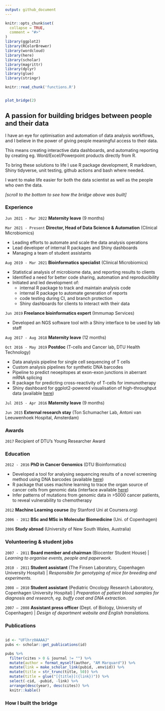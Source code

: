 ```yaml
---
output: github_document
---
```


<!-- README.md is generated from README.Rmd. Please edit that file -->

```r
knitr::opts_chunk$set(
  collapse = TRUE,
  comment = "#>"
)
library(ggplot2)
library(RColorBrewer)
library(wordcloud)
library(here)
library(scholar)
library(magrittr)
library(dplyr)
library(glue)
library(stringr)
```

<!-- badges: start -->
<!-- badges: end -->

```r
knitr::read_chunk('functions.R')
```

```r
```

```r
plot_bridge(2)
```


<!-- ## Passionate about optimising how humans work with data -->
<!-- ## Passionate about bridging the gap between humans and their data -->

## A passion for building bridges between people and their data

I have an eye for optimisation and automation of data analysis workflows, and I believe in the power of giving people meaningful access to their data.

This means creating interactive data dashboards, and automating reporting by creating eg. Word/Excel/Powerpoint products directly from R.

To bring these solutions to life I use R package development, R markdown, Shiny tidyverse, unit testing, github actions and bash where needed.

I want to make life easier for both the data scientist as well as the people who own the data.

*[scroll to the bottom to see how the bridge above was built]*

### Experience

`Jun 2021 - Mar 2022` **Maternity leave** (9 months)

`Mar 2021 - Present` **Director, Head of Data Science & Automation** (Clinical Microbiomics)

* Leading efforts to automate and scale the data analysis operations
* Lead developer of internal R packages and Shiny dashboards
* Managing a team of student assistants

`Aug 2019 - Mar 2021` **Bioinformatics specialist** (Clinical Microbiomics)

* Statistical analysis of microbiome data, and reporting results to clients
* Identified a need for better code sharing, automation and reproducibility
* Initiated and led development of:
  - internal R package to track and maintain analysis code
  - internal R package to automate generation of reports
  - code testing during CI, and branch protection
  - Shiny dashboards for clients to interact with their data

`Jun 2019` **Freelance bioinformatics expert** (Immumap Services)

* Developed an NGS software tool with a Shiny interface to be used by lab staff

`Aug 2017 - Aug 2018` **Maternity leave** (12 months)

`Oct 2016 - May 2019` **Postdoc** (T-cells and Cancer lab, DTU Health Technology)

* Data analysis pipeline for single cell sequencing of T cells
* Custom analysis pipelines for synthetic DNA barcodes
* Pipeline to predict neoepitopes at exon-exon junctions in aberrant mRNA splicing
* R package for predicting cross-reactivity of T-cells for immunotherapy
* Shiny dashboard for ggplot2-powered visualisation of high-throughput data (available [here](https://marquard.shinyapps.io/barracoda-viz/))

`Jul 2015 - Apr 2016` **Maternity leave** (9 months)
  
`Jun 2015` **External research stay** (Ton Schumacher Lab, Antoni van Leeuwenhoek Hospital, Amsterdam)


### Awards

`2017` Recipient of DTU’s Young Researcher Award


### Education

`2012 - 2016` **PhD in Cancer Genomics** (DTU Bioinformatics)

  * Developed a tool for analysing sequencing results of a novel screening method using DNA barcodes
    (available [here](https://services.healthtech.dtu.dk/service.php?Barracoda-1.8))
  * R package that uses machine learning to trace the organ source of cancer 
    cells from genomic data (interface available [here](https://services.healthtech.dtu.dk/service.php?TumorTracer-1.1))
  * Infer patterns of mutations from genomic data in >5000 cancer patients, to
    reveal vulnerability to chemotherapy
  
  
`2012` **Machine Learning course** (by Stanford Uni at Coursera.org)  

`2006 - 2012` **BSc and MSc in Molecular Biomedicine** (Uni. of Copenhagen)

`2006` **Study abroad** (University of New South Wales, Australia)


### Volunteering & student jobs

`2007 - 2011` **Board member and chairman** (Biocenter Student House) | *Learning to organise events, people and paperwork.*

`2010 - 2011` **Student assistant** (The Finsen Laboratory, Copenhagen University Hospital) | *Responsible for genotyping of mice for breeding and experiments.*

`2008 – 2010` **Student assistant** (Pediatric Oncology Research Laboratory, Copenhagen University Hospital) | *Preparation of patient blood samples for diagnosis and research, eg. buffy coat and DNA extraction.*

`2007 – 2008` **Assistant press officer** (Dept. of Biology, University of Copenhagen) | *Design of department website and English translations.*



### Publications

```r
```

```r
id <- "UFlhrz0AAAAJ"
pubs <- scholar::get_publications(id)

pubs %>%
  filter(cites > 0 & journal != "") %>%
  mutate(author = format_myself(author, "AM Marquard")) %>% 
  mutate(link = make_scholar_link(pubid, .env$id)) %>% 
  mutate(title = str_trunc(title, 50)) %>% 
  mutate(title = glue("[{title}]({link})")) %>% 
  select(-cid, -pubid, -link) %>%
  arrange(desc(year), desc(cites)) %>%
  knitr::kable()
```


### How I built the bridge

```r
```

